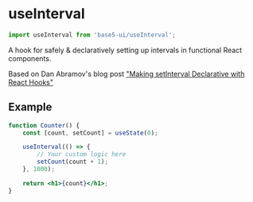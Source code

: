 

<Meta title="Hooks/useInterval" component={useInterval} />

# useInterval

```jsx
import useInterval from 'base5-ui/useInterval';
```

A hook for safely & declaratively setting up intervals in functional React components.

Based on Dan Abramov's blog post ["Making setInterval Declarative with React Hooks"](https://overreacted.io/making-setinterval-declarative-with-react-hooks/)

## Example

```jsx
function Counter() {
	const [count, setCount] = useState(0);

	useInterval(() => {
		// Your custom logic here
		setCount(count + 1);
	}, 1000);

	return <h1>{count}</h1>;
}
```
